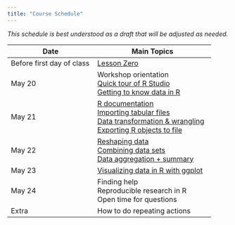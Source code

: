 ```yaml
---
title: "Course Schedule"
---
```


*This schedule is best understood as a draft that will be adjusted as needed.* 


| Date            |  Main Topics              |   
|-----------------|-----------------------|
| Before first day of class | [Lesson Zero](lessons/lesson-zero.qmd) |  
| May 20 | Workshop orientation \
           [Quick tour of R Studio](lessons/rstudio-tour.qmd)\
           [Getting to know data in R](lessons/getting-to-know-data.qmd) | 
| May 21 |  [R documentation](lessons/r-documentation.qmd) \
            [Importing tabular files](lessons/data-import.qmd)\
           [Data transformation & wrangling](lessons/data-wrangling.qmd)\
           [Exporting R objects to file](lessons/data-export.qmd) |  
| May 22 |   [Reshaping data](lessons/reshaping.qmd)\
            [Combining data sets](lessons/data-merging.qmd) \
            [Data aggregation + summary](lessons/data-aggregation.qmd) |   
| May 23   | [Visualizing data in R with ggplot](lessons/ggplotting.qmd)|   
| May 24    |  Finding help\
               Reproducible research in R \
               Open time for questions |   
| Extra  | How to do repeating actions |   


